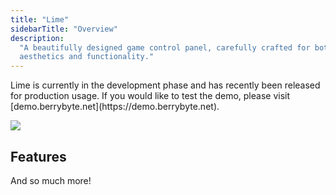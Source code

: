 ```yaml
---
title: "Lime"
sidebarTitle: "Overview"
description:
  "A beautifully designed game control panel, carefully crafted for both
  aesthetics and functionality."
---
```


<Info>
  Lime is currently in the development phase and has recently been released for
  production usage. If you would like to test the demo, please visit
  [demo.berrybyte.net](https://demo.berrybyte.net).
</Info>

![](/images/lime-overview.png)

## Features

<CardGroup>
  <Card title="Backup system" icon="bolt-lightning" href="/lime/backups" />
  <Card title="Mounting backups as a folder" icon="bolt-lightning" href="#" />
  <Card title="Recycle Bin" icon="bolt-lightning" href="/lime/recycle-bin" />
  <Card title="Simplistic UI" icon="bolt-lightning" href="#" />
  <Card title="Reverse proxies" icon="bolt-lightning" href="#" />
  <Card
    title="File importer"
    icon="bolt-lightning"
    href="/lime/importing-files"
  />
  <Card title="MySQL databases" icon="bolt-lightning" href="#" />
  <Card
    title="File uploader"
    icon="bolt-lightning"
    href="/lime/importing-files"
  />
  <Card title="Upload logs" icon="bolt-lightning" href="#" />
  <Card title="Fullscreen console" icon="bolt-lightning" href="#" />
  <Card title="Activity logs" icon="bolt-lightning" href="#" />
  <Card title="Automatic schedules" icon="bolt-lightning" href="#" />
</CardGroup>

And so much more!
